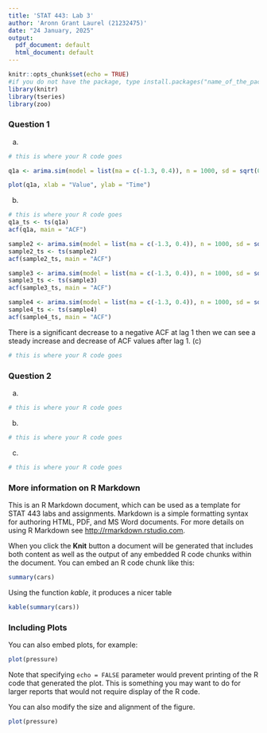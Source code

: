 ```yaml
---
title: 'STAT 443: Lab 3'
author: 'Aronn Grant Laurel (21232475)'
date: "24 January, 2025"
output:
  pdf_document: default
  html_document: default
---
```


```r
knitr::opts_chunk$set(echo = TRUE)
#if you do not have the package, type install.packages("name_of_the_package")
library(knitr)
library(tseries)
library(zoo)
```

### Question 1

(a) 

```r
# this is where your R code goes

q1a <- arima.sim(model = list(ma = c(-1.3, 0.4)), n = 1000, sd = sqrt(0.1))

plot(q1a, xlab = "Value", ylab = "Time")
```


(b)

```r
# this is where your R code goes
q1a_ts <- ts(q1a)
acf(q1a, main = "ACF")

sample2 <- arima.sim(model = list(ma = c(-1.3, 0.4)), n = 1000, sd = sqrt(0.1))
sample2_ts <- ts(sample2)
acf(sample2_ts, main = "ACF")

sample3 <- arima.sim(model = list(ma = c(-1.3, 0.4)), n = 1000, sd = sqrt(0.1))
sample3_ts <- ts(sample3)
acf(sample3_ts, main = "ACF")

sample4 <- arima.sim(model = list(ma = c(-1.3, 0.4)), n = 1000, sd = sqrt(0.1))
sample4_ts <- ts(sample4)
acf(sample4_ts, main = "ACF")
```

There is a significant decrease to a negative ACF at lag 1 then we can see a 
steady increase and decrease of ACF values after lag 1.
(c)

```r
# this is where your R code goes
```


### Question 2

(a) 

```r
# this is where your R code goes
```


(b)

```r
# this is where your R code goes
```


(c)

```r
# this is where your R code goes
```



### More information on R Markdown

This is an R Markdown document, which can be used as a template for STAT 443 labs and assignments. Markdown is a simple formatting syntax for authoring HTML, PDF, and MS Word documents. For more details on using R Markdown see <http://rmarkdown.rstudio.com>.

When you click the **Knit** button a document will be generated that includes both content as well as the output of any embedded R code chunks within the document. You can embed an R code chunk like this:

```r
summary(cars)
```

Using the function *kable*, it produces a nicer table
```r
kable(summary(cars))
```

### Including Plots

You can also embed plots, for example:

```r
plot(pressure)
```

Note that specifying `echo = FALSE` parameter would prevent printing of the R code that generated the plot. This is something you may want to do for larger reports that would not require display of the R code.

You can also modify the size and alignment of the figure.
```r
plot(pressure)
```